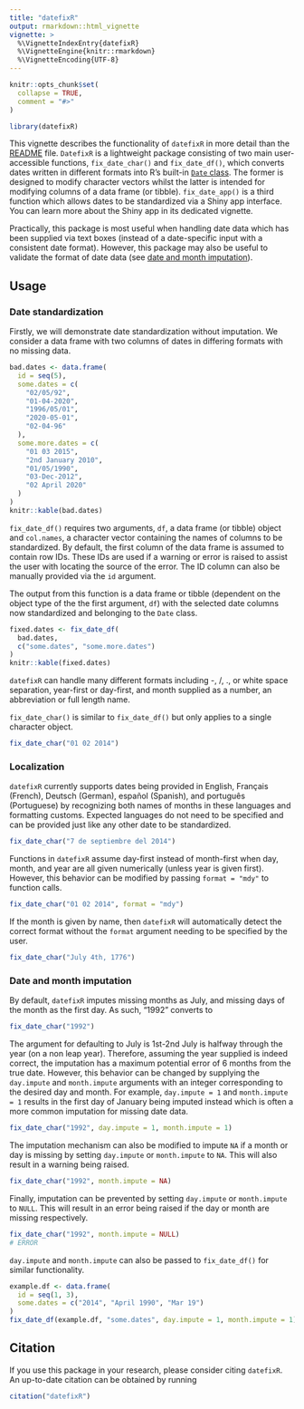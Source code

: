 ```yaml
---
title: "datefixR"
output: rmarkdown::html_vignette
vignette: >
  %\VignetteIndexEntry{datefixR}
  %\VignetteEngine{knitr::rmarkdown}
  %\VignetteEncoding{UTF-8}
---
```


```r
knitr::opts_chunk$set(
  collapse = TRUE,
  comment = "#>"
)
```

```r
library(datefixR)
```

This vignette describes the functionality of `datefixR` in more detail than the
[README](https://github.com/ropensci/datefixR) file. `DatefixR` is a lightweight
package consisting of two main user-accessible functions, `fix_date_char()` and
`fix_date_df()`, which converts dates written in different formats into R's
built-in
[`Date` class](https://www.rdocumentation.org/packages/base/versions/3.6.2/topics/Dates).
The former is designed to modify character vectors whilst
the latter is intended for modifying columns of a data frame (or tibble).
`fix_date_app()` is a third function which allows dates to be standardized via a
Shiny app interface. You can learn more about the Shiny app in its dedicated
vignette.

Practically, this package is most useful when handling date data which has been
supplied via text boxes (instead of a date-specific input with a consistent date
format). However, this package may also be useful to validate the format of date
data (see [date and month imputation](#date-and-month-imputation)).

## Usage

### Date standardization

Firstly, we will demonstrate date standardization without imputation. We
consider a data frame with two columns of dates in differing formats
with no missing data. 

```R
bad.dates <- data.frame(
  id = seq(5),
  some.dates = c(
    "02/05/92",
    "01-04-2020",
    "1996/05/01",
    "2020-05-01",
    "02-04-96"
  ),
  some.more.dates = c(
    "01 03 2015",
    "2nd January 2010",
    "01/05/1990",
    "03-Dec-2012",
    "02 April 2020"
  )
)
knitr::kable(bad.dates)
```

`fix_date_df()` requires two arguments, `df`, a data frame (or tibble) object
and `col.names`, a character vector containing the names of columns to be
standardized. By default, the first column of the data frame is assumed to
contain row IDs. These IDs are used if a warning or error is raised to assist
the user with locating the source of the error. The ID column can also be
manually provided via the `id` argument. 

The output from this function is a data frame or tibble (dependent on the
object type of the the first argument, `df`) with the selected date
columns now standardized and belonging to the `Date` class. 

```R
fixed.dates <- fix_date_df(
  bad.dates,
  c("some.dates", "some.more.dates")
)
knitr::kable(fixed.dates)
```

`datefixR` can handle many different formats including -, /, ., or white space
separation,  year-first or day-first, and month supplied as a number, an
abbreviation or full length name.

`fix_date_char()` is similar to `fix_date_df()` but only applies to a single
character object. 

```R
fix_date_char("01 02 2014")
```

### Localization

`datefixR` currently supports dates being provided in English, Français
(French), Deutsch (German), español (Spanish), and português (Portuguese) by
recognizing both names of months in these languages and formatting customs.
Expected languages do not need to be specified and can be provided just like any
other date to be standardized.

 
```R
fix_date_char("7 de septiembre del 2014")
```

Functions in `datefixR` assume day-first instead of month-first when day, month,
and year are all given numerically (unless year is given first). However, this
behavior can be modified by passing `format = "mdy"` to function calls.  

```R
fix_date_char("01 02 2014", format = "mdy")
```

If the month is given by name, then `datefixR` will automatically detect the
correct format without the `format` argument needing to be specified by the user. 

```R
fix_date_char("July 4th, 1776")
```



### Date and month imputation

By default, `datefixR` imputes missing months as July, and missing days of the
month as the first day.  As such, "1992" converts to 

```R
fix_date_char("1992")
```

The argument for defaulting to July is 1st-2nd July is halfway through the year
(on a non leap year). Therefore, assuming the year supplied is indeed correct,
the imputation has a maximum potential error of 6 months from the true date.
However, this behavior can be changed by supplying the `day.impute` and 
`month.impute` arguments with an integer corresponding to the desired day and
month. For example, `day.impute = 1` and `month.impute = 1`  results in the
first day of January being imputed instead which is often a more common
imputation for missing date data. 

```R
fix_date_char("1992", day.impute = 1, month.impute = 1)
```

The imputation mechanism can also be modified to impute `NA` if a month or day
is missing by setting `day.impute` or `month.impute` to `NA`. This will
also result in a warning being raised.

```R
fix_date_char("1992", month.impute = NA)
```

Finally, imputation can be prevented by setting `day.impute` or `month.impute`
to `NULL`. This will result in an error being raised if the day or month
are missing respectively. 

```R
fix_date_char("1992", month.impute = NULL)
# ERROR
```

`day.impute` and `month.impute` can also be passed to `fix_date_df()` for
similar functionality. 

```R
example.df <- data.frame(
  id = seq(1, 3),
  some.dates = c("2014", "April 1990", "Mar 19")
)
fix_date_df(example.df, "some.dates", day.impute = 1, month.impute = 1)
```

## Citation

If you use this package in your research, please consider citing `datefixR`.
An up-to-date citation can be obtained by running

```R
citation("datefixR")
```
